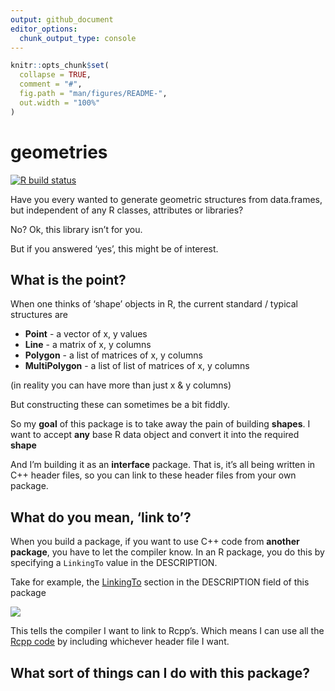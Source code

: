 ```yaml
---
output: github_document
editor_options: 
  chunk_output_type: console
---
```


<!-- README.md is generated from README.Rmd. Please edit that file -->

```r
knitr::opts_chunk$set(
  collapse = TRUE,
  comment = "#",
  fig.path = "man/figures/README-",
  out.width = "100%"
)
```

# geometries

[![R build status](https://github.com/dcooley/geometries/workflows/R-CMD-check/badge.svg)](https://github.com/dcooley/geometries/actions)

Have you every wanted to generate geometric structures from data.frames, but independent of any R classes, attributes or libraries? 

No? Ok, this library isn't for you.

But if you answered 'yes', this might be of interest.

## What is the point?

When one thinks of 'shape' objects in R, the current standard / typical structures are

- **Point** - a vector of x, y values
- **Line** - a matrix of x, y columns
- **Polygon** - a list of matrices of x, y columns
- **MultiPolygon** - a list of list of matrices of x, y columns

(in reality you can have more than just x & y columns)

But constructing these can sometimes be a bit fiddly. 

So my **goal** of this package is to take away the pain of building **shapes**. I want to accept **any** base R data object and convert it into the required **shape**

And I'm building it as an **interface** package. That is, it's all being written in C++ header files, so you can link to these header files from your own package.

## What do you mean, 'link to'?

When you build a package, if you want to use C++ code from **another package**, you have to let the compiler know. In an R package, you do this by specifying a `LinkingTo` value in the DESCRIPTION.

Take for example, the [LinkingTo](https://github.com/dcooley/geometries/blob/master/DESCRIPTION#L17) section in the DESCRIPTION field of this package

![](./docs/articles/images/LinkingTo.png)


This tells the compiler I want to link to Rcpp's. Which means I can use all the [Rcpp code](https://github.com/RcppCore/Rcpp/tree/master/inst/include/Rcpp) by including whichever header file I want.


## What sort of things can I do with this package?






